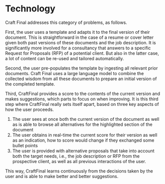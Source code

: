 # Technology

Craft Final addresses this category of problems, as follows.

First, the user uses a template and adapts it to the final version of their document. This is straightforward in the case of a resume or cover letter given both past versions of these documents and the job description. It is significantly more involved for a consultancy that answers to a specific Request for Proposals (RFP) of a potential client. But also in the latter case, a lot of content can be re-used and tailored automatically.

Second, the user pre-populates the template by ingesting all relevant prior documents. Craft Final uses a large language model to combine the collected wisdom from all these documents to prepare an initial version of the completed template.

Third, CraftFinal provides a score to the contents of the current version and makes suggestions, which parts to focus on when improving. It is this third step where CraftFinal really sets itself apart, based on three key aspects of how the user proceeds.

1. The user sees at once both the current version of the document as well as is able to browse all alternatives for the highlighted section of the document
2. The user obtains in real-time the current score for their version as well as an indication, how to score would change if they exchanged some bullet points
3. The user is provided with alternative proposals that take into account both the target needs, i.e., the job description or RFP from the prospective client, as well as all previous interactions of the user.

This way, CraftFinal learns continuously from the decisions taken by the user and is able to make better and better suggestions.
